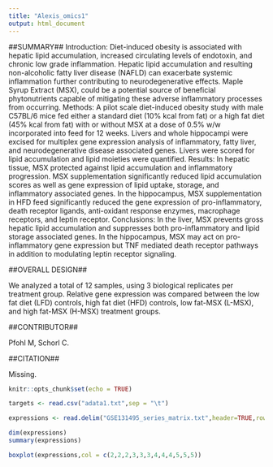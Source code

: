 ```yaml
---
title: "Alexis_omics1"
output: html_document
---
```

##SUMMARY##
Introduction: Diet-induced obesity is associated with hepatic lipid accumulation, increased circulating levels of endotoxin, and chronic low grade inflammation. Hepatic lipid accumulation and resulting non-alcoholic fatty liver disease (NAFLD) can exacerbate systemic inflammation further contributing to neurodegenerative effects. Maple Syrup Extract (MSX), could be a potential source of beneficial phytonutrients capable of mitigating these adverse inflammatory processes from occurring. Methods: A pilot scale diet-induced obesity study with male C57BL/6 mice fed either a standard diet (10% kcal from fat) or a high fat diet (45% kcal from fat) with or without MSX at a dose of 0.5% w/w incorporated into feed for 12 weeks. Livers and whole hippocampi were excised for multiplex gene expression analysis of inflammatory, fatty liver, and neurodegenerative disease associated genes. Livers were scored for lipid accumulation and lipid moieties were quantified.
Results: In hepatic tissue, MSX protected against lipid accumulation and inflammatory progression. MSX supplementation significantly reduced lipid accumulation scores as well as gene expression of lipid uptake, storage, and inflammatory associated genes. In the hippocampus, MSX supplementation in HFD feed significantly reduced the gene expression of pro-inflammatory, death receptor ligands, anti-oxidant response enzymes, macrophage receptors, and leptin receptor. Conclusions: In the liver, MSX prevents gross hepatic lipid accumulation and suppresses both pro-inflammatory and lipid storage associated genes. In the hippocampus, MSX may act on pro-inflammatory gene expression but TNF mediated death receptor pathways in addition to modulating leptin receptor signaling.

##OVERALL DESIGN##

We analyzed a total of 12 samples, using 3 biological replicates per treatment group. Relative gene expression was compared between the low fat diet (LFD) controls, high fat diet (HFD) controls, low fat-MSX (L-MSX), and high fat-MSX (H-MSX) treatment groups.

##CONTRIBUTOR##

Pfohl M, Schorl C.

##CITATION##

Missing.
```r
knitr::opts_chunk$set(echo = TRUE)
```

```r
targets <- read.csv("adata1.txt",sep = "\t")
```

```r
expressions <- read.delim("GSE131495_series_matrix.txt",header=TRUE,row.names = 1)
```

```r
dim(expressions)
summary(expressions)
```

```r
boxplot(expressions,col = c(2,2,2,3,3,3,4,4,4,5,5,5))
```

